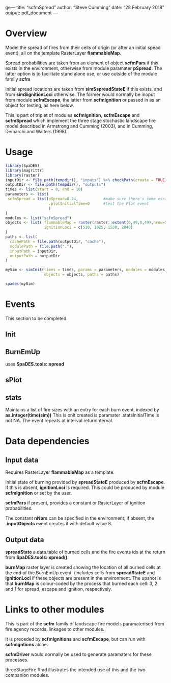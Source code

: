 ge---
title: "scfmSpread"
author: "Steve Cumming"
date: "28 February 2018"
output: pdf_document
---


# Overview

Model the spread of fires from their cells of origin (or after an initial spead event), all on the template RasterLayer __flammableMap__.

Spread probabilities are taken from an element of object __scfmPars__ if this exists in the environment, otherwise from
module paramater __pSpread__. The latter option is to facilitate stand alone use, or use outside of the module family __scfm__

Initial spread locations are taken from __sim\$spreadStateE__ if this exists, and from __sim\$ignitionLoci__ otherwise. The former would normally be inoput from module __scfmEscape__, the latter from __scfmIgnition__ or passed in as an object for testing, as here below. 

This is part of triplet of modules __scfmIgnition__, __scfmEscape__ and __scfmSpread__ which implement the three stage stochastic landscape fire model described in Armstrong and Cumming (2003), and in Cumming, Demarchi and Walters (1998).


# Usage

```r
library(SpaDES)
library(magrittr)
library(raster)
inputDir <- file.path(tempdir(), "inputs") %>% checkPath(create = TRUE)
outputDir <- file.path(tempdir(), "outputs")
times <- list(start = 0, end = 10)
parameters <- list(
 scfmSpread = list(pSpread=0.24,           #make sure there's some escape to show.
                   .plotInitialTime=0      #test the Plot event
                   ) 
)
modules <- list("scfmSpread")
objects <- list( flammableMap = raster(raster::extent(0,49,0,49),nrow=50, ncol=50, vals=0),
                 ignitionLoci = c(510, 1025, 1530, 2040)
)
paths <- list(
  cachePath = file.path(outputDir, "cache"),
  modulePath = file.path("."),
  inputPath = inputDir,
  outputPath = outputDir
)

mySim <- simInit(times = times, params = parameters, modules = modules,
                 objects = objects, paths = paths)

spades(mySim)
```

# Events

This section to be completed. 

## Init

## BurnEmUp 

uses __SpaDES.tools::spread__

## sPlot

## stats

Maintains a list of fire sizes with an entry for each burn event, indexed by __as.integer(time(sim))__
This is onlt created is paramater .statsInitialTime is not NA. The event repeats at interval returnInterval.


# Data dependencies

## Input data

Requires RasterLayer __flammableMap__ as a template.

Initial state of burning provided by __spreadStateE__ produced by __scfmEscape__. If this is absent, __ignitionLoci__ is required. This could be produced by module __scfmIgnition__ or set by the user. 

__scfmPars__ if present, provides a constant or RasterLayer of ignition probabilities. 

The constant __nNbrs__ can be specified in the environment; if absent, the __.inputObjects__ event creates it with default value 8.


## Output data

__spreadState__ a data.table of burned cells and the fire events ids at the return from __SpaDES.tools::spread()__. 

__burnMap__ raster layer is created showing the location of all burned cells at the end of the BurnEmUp event. (includes cells from __spreadStateE__ and __ignitionLoci__ if these objects are present in the environment. The upshot is that __burnMap__ is colour-coded by the process that burned each cell: 3, 2 and 1 for spread, escape and ignition, respectively.

# Links to other modules

This is part of the __scfm__ family of landscape fire models paramaterised from fire agency records.  linkages to other modules.

It is preceded by __scfmIgnitions__ and __scfmEscape__, but can run with __scfmIgntions__ alone.

__scfmDriver__ would normally be used to generate paramaters for these processes. 

threeStageFire.Rmd illustrates the intended use of this and the two companion modules. 



